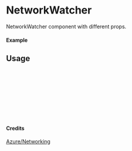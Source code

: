 
<Meta of={NetworkWatcher} title="Azure/Networking/NetworkWatcher" />

# NetworkWatcher

NetworkWatcher component with different props.

#### Example

<Canvas of={NetworkWatcher.Primary} />

## Usage

```ts
import { NetworkWatcher } from "yadl-ui";

const Example = () => {
  return (
      <NetworkWatcher />
  );
};

export default Example;
```

#### Credits
[Azure/Networking](https://learn.microsoft.com/en-us/azure/architecture/icons/)
